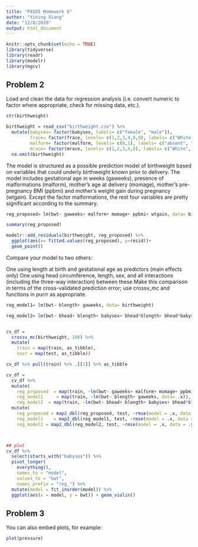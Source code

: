 ```yaml
---
title: "P8105 Homework 6"
author: "Yining Xiang"
date: "12/8/2020"
output: html_document
---
```


```r
knitr::opts_chunk$set(echo = TRUE)
library(tidyverse)
library(readr)
library(modelr)
library(mgcv)
```

## Problem 2

Load and clean the data for regression analysis (i.e. convert numeric to factor where appropriate, check for missing data, etc.).
```r

str(birthweight)

birthweight = read_csv("birthweight.csv") %>% 
  mutate(babysex= factor(babysex, labels= c("female", "male")),
         frace= factor(frace, levels= c(1,2,3,4,8,9), labels= c("White", "Black", "Asian", "Puerto Rican", "Other", "Unknown")),
         malform= factor(malform, levels= c(0,1), labels= c("absent", "present")),
         mrace= factor(mrace, levels= c(1,2,3,4,8), labels= c("White", "Black", "Asian", "Puerto Rican", "Other"))) %>% 
  na.omit(birthweight)

```


The model is structured as a possible prediction model of birthweight based on variables that could underly birthweight known prior to delivery. The model includes gestational age in weeks (gaweeks), presence of malformations (malform), mother's age at delivery (momage), mother’s pre-pregnancy BMI (ppbmi) and mother’s weight gain during pregnancy (wtgain). Except the factor malformations, the rest four variables are pretty significant according to the summary.

```r

reg_proposed= lm(bwt~ gaweeks+ malform+ momage+ ppbmi+ wtgain, data= birthweight)

summary(reg_proposed)

modelr::add_residuals(birthweight, reg_proposed) %>% 
  ggplot(aes(x= fitted.values(reg_proposed), y=resid))+
  geom_point()

```

Compare your model to two others:

One using length at birth and gestational age as predictors (main effects only)
One using head circumference, length, sex, and all interactions (including the three-way interaction) between these
Make this comparison in terms of the cross-validated prediction error; use crossv_mc and functions in purrr as appropriate.


```r

reg_model1= lm(bwt~ blength+ gaweeks, data= birthweight)

reg_model2= lm(bwt~ bhead+ blength+ babysex+ bhead*blength+ bhead*babysex+ blength*babysex+ bhead*blength*babysex, data= birthweight)


cv_df =
  crossv_mc(birthweight, 100) %>% 
  mutate(
    train = map(train, as_tibble),
    test = map(test, as_tibble))

cv_df %>% pull(train) %>% .[[1]] %>% as_tibble

cv_df = 
  cv_df %>% 
  mutate(
    reg_proposed  = map(train, ~lm(bwt~ gaweeks+ malform+ momage+ ppbmi+ wtgain, data= birthweight)),
    reg_model1     = map(train, ~lm(bwt~ blength+ gaweeks, data= .x)),
    reg_model2  = map(train, ~lm(bwt~ bhead+ blength+ babysex+ bhead*blength+ bhead*babysex+ blength*babysex+ bhead*blength*babysex, data= .x))) %>% 
  mutate(
    reg_proposed = map2_dbl(reg_proposed, test, ~rmse(model = .x, data = .y)),
    reg_model1    = map2_dbl(reg_model1, test, ~rmse(model = .x, data = .y)),
    reg_model2 = map2_dbl(reg_model2, test, ~rmse(model = .x, data = .y)))



## plot
cv_df %>% 
  select(starts_with("babysex")) %>% 
  pivot_longer(
    everything(),
    names_to = "model", 
    values_to = "bwt",
    names_prefix = "reg_") %>% 
  mutate(model = fct_inorder(model)) %>% 
  ggplot(aes(x = model, y = bwt)) + geom_violin()
```




## Problem 3

You can also embed plots, for example:

```r
plot(pressure)
```
